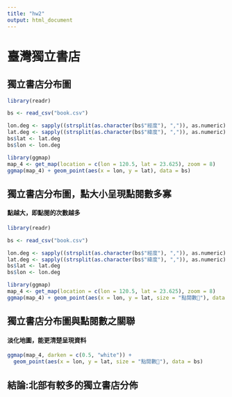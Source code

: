 ```yaml
---
title: "hw2"
output: html_document
---
```

# 臺灣獨立書店 
## 獨立書店分布圖
```r
library(readr)

bs <- read_csv("book.csv")

lon.deg <- sapply((strsplit(as.character(bs$"經度"), ",")), as.numeric)
lat.deg <- sapply((strsplit(as.character(bs$"緯度"), ",")), as.numeric)
bs$lat <- lat.deg
bs$lon <- lon.deg

library(ggmap)
map_4 <- get_map(location = c(lon = 120.5, lat = 23.625), zoom = 8)
ggmap(map_4) + geom_point(aes(x = lon, y = lat), data = bs)

```

## 獨立書店分布圖，點大小呈現點閱數多寡
#### 點越大，即點閱的次數越多
```r
library(readr)

bs <- read_csv("book.csv")

lon.deg <- sapply((strsplit(as.character(bs$"經度"), ",")), as.numeric)
lat.deg <- sapply((strsplit(as.character(bs$"緯度"), ",")), as.numeric)
bs$lat <- lat.deg
bs$lon <- lon.deg

library(ggmap)
map_4 <- get_map(location = c(lon = 120.5, lat = 23.625), zoom = 8)
ggmap(map_4) + geom_point(aes(x = lon, y = lat, size = "點閱數"), data = bs)

```

## 獨立書店分布圖與點閱數之關聯
#### 淡化地圖，能更清楚呈現資料
```r
ggmap(map_4, darken = c(0.5, "white")) +
  geom_point(aes(x = lon, y = lat, size = "點閱數"), data = bs)
```

## 結論:北部有較多的獨立書店分佈